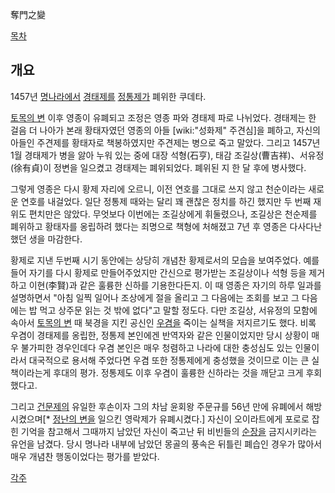 奪門之變

[[목차]]

== 개요 ==
1457년 [[명나라]]에서 [[경태제]]를 [[정통제]]가 폐위한 쿠데타.  

[[토목의 변]] 이후 영종이 유폐되고 조정은 영종 파와 경태제 파로 나뉘었다. 경태제는 한 걸음 더 나아가 본래 황태자였던 영종의 아들 [wiki:"성화제" 주견심]을 폐하고, 자신의 아들인 주견제를 황태자로 책봉하였지만 주견제는 병으로 죽고 말았다. 그리고 1457년 1월 경태제가 병을 앓아 누워 있는 중에 대장 석형(石亨), 태감 조길상(曹吉祥)、서유정(徐有貞)이 정변을 일으켰고 경태제는 폐위되었다. 폐위된 지 한 달 후에 병사했다.

그렇게 영종은 다시 황제 자리에 오르니, 이전 연호를 그대로 쓰지 않고 천순이라는 새로운 연호를 내걸었다. 일단 정통제 때와는 달리 꽤 괜찮은 정치를 하긴 했지만 두 번째 재위도 편치만은 않았다. 무엇보다 이번에는 조길상에게 휘둘렸으나, 조길상은 천순제를 폐위하고 황태자를 옹립하려 했다는 죄명으로 책형에 처해졌고 7년 후 영종은 다사다난했던 생을 마감한다. 

황제로 지낸 두번째 시기 동안에는 상당히 개념찬 황제로서의 모습을 보여주었다. 예를 들어 자기를 다시 황제로 만들어주었지만 간신으로 평가받는 조길상이나 석형 등을 제거하고 이현(李賢)과 같은 훌륭한 신하를 기용한다든지. 이 때 영종은 자기의 하루 일과를 설명하면서 "아침 일찍 일어나 조상에게 절을 올리고 그 다음에는 조회를 보고 그 다음에는 밥 먹고 상주문 읽는 것 밖에 없다"고 말할 정도다. 다만 조길상, 서유정의 모함에 속아서 [[토목의 변]] 때 북경을 지킨 공신인 [[우겸]]을 죽이는 실책을 저지르기도 했다. 비록 우겸이 경태제를 옹립한, 정통제 본인에겐 반역자와 같은 인물이었지만 당시 상황이 매우 불가피한 경우인데다 우겸 본인은 매우 청렴하고 나라에 대한 충성심도 있는 인물이라서 대국적으로 용서해 주었다면 우겸 또한 정통제에게 충성했을 것이므로 이는 큰 실책이라는게 후대의 평가. 정통제도 이후 우겸이 훌륭한 신하라는 것을 깨닫고 크게 후회했다고.

그리고 [[건문제]]의 유일한 후손이자 그의 차남 윤회왕 주문규를 56년 만에 유폐에서 해방시켰으며[* [[정난의 변]]을 일으킨 영락제가 유폐시켰다.] 자신이 오이라트에게 포로로 잡힌 기억을 참고해서 그때까지 남았던 자신이 죽고난 뒤 비빈들의 [[순장]]을 금지시키라는 유언을 남겼다. 당시 명나라 내부에 남았던 몽골의 풍속은 뒤틀린 폐습인 경우가 많아서 매우 개념찬 행동이었다는 평가를 받았다.

[[각주]]
